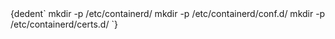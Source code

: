 
<CodeBlock language="bash">
  {dedent`
    mkdir -p /etc/containerd/
    mkdir -p /etc/containerd/conf.d/
    mkdir -p /etc/containerd/certs.d/
  `}
</CodeBlock>
